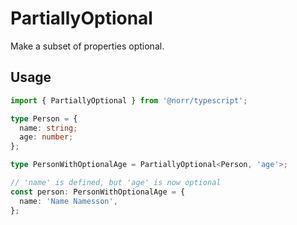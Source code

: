 # PartiallyOptional

Make a subset of properties optional.

## Usage

```ts copy
import { PartiallyOptional } from '@norr/typescript';

type Person = {
  name: string;
  age: number;
};

type PersonWithOptionalAge = PartiallyOptional<Person, 'age'>;

// 'name' is defined, but 'age' is now optional
const person: PersonWithOptionalAge = {
  name: 'Name Namesson',
};
```
